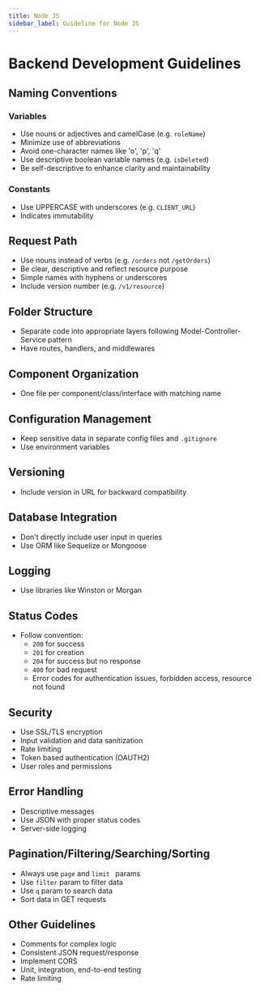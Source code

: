 ---
title: Node JS
sidebar_label: Guideline for Node JS
---

# Backend Development Guidelines

## Naming Conventions

### Variables

- Use nouns or adjectives and camelCase (e.g. `roleName`)
- Minimize use of abbreviations  
- Avoid one-character names like 'o', 'p', 'q'
- Use descriptive boolean variable names (e.g. `isDeleted`) 
- Be self-descriptive to enhance clarity and maintainability

### Constants 

- Use UPPERCASE with underscores (e.g. `CLIENT_URL`) 
- Indicates immutability

## Request Path

- Use nouns instead of verbs (e.g. `/orders` not `/getOrders`)
- Be clear, descriptive and reflect resource purpose  
- Simple names with hyphens or underscores
- Include version number (e.g. `/v1/resource`)

## Folder Structure

- Separate code into appropriate layers following Model-Controller-Service pattern
- Have routes, handlers, and middlewares

## Component Organization

- One file per component/class/interface with matching name

## Configuration Management 

- Keep sensitive data in separate config files and `.gitignore`
- Use environment variables

## Versioning

- Include version in URL for backward compatibility  

## Database Integration

- Don't directly include user input in queries
- Use ORM like Sequelize or Mongoose

## Logging

- Use libraries like Winston or Morgan 

## Status Codes

- Follow convention:
  - `200` for success
  - `201` for creation  
  - `204` for success but no response 
  - `400` for bad request
  - Error codes for authentication issues, forbidden access, resource not found

## Security 

- Use SSL/TLS encryption
- Input validation and data sanitization 
- Rate limiting 
- Token based authentication (OAUTH2)
- User roles and permissions  

## Error Handling

- Descriptive messages
- Use JSON with proper status codes
- Server-side logging

## Pagination/Filtering/Searching/Sorting

- Always use `page` and `limit ` params 
- Use `filter` param to filter data
- Use `q` param to search data  
- Sort data in GET requests

## Other Guidelines

- Comments for complex logic  
- Consistent JSON request/response
- Implement CORS  
- Unit, integration, end-to-end testing
- Rate limiting